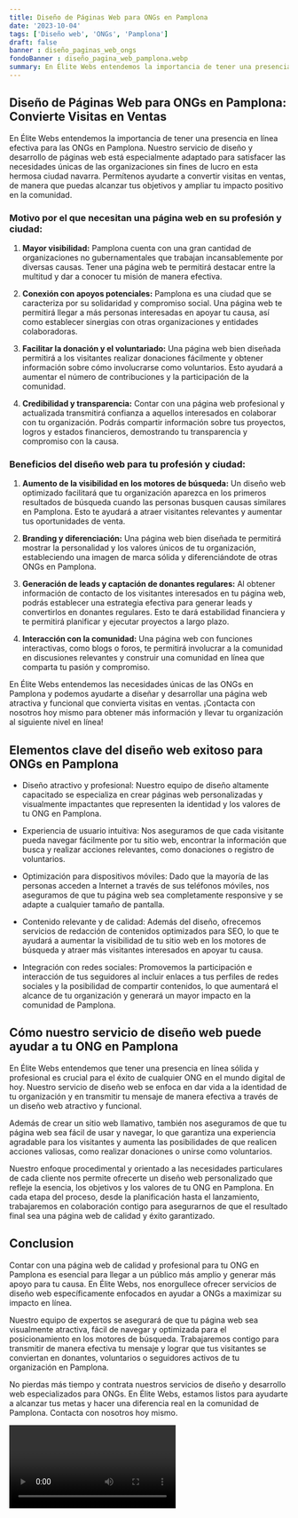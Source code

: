 ```yaml
---
title: Diseño de Páginas Web para ONGs en Pamplona
date: '2023-10-04'
tags: ['Diseño web', 'ONGs', 'Pamplona']
draft: false
banner : diseño_paginas_web_ongs
fondoBanner : diseño_pagina_web_pamplona.webp
summary: En Élite Webs entendemos la importancia de tener una presencia en línea efectiva para las ONGs en Pamplona. Nuestro servicio de diseño y desarrollo de páginas web está especialmente adaptado para satisfacer las necesidades únicas de las organizaciones sin fines de lucro en esta hermosa ciudad navarra. Permítenos ayudarte a convertir visitas en ventas, de manera que puedas alcanzar tus objetivos y ampliar tu impacto positivo en la comunidad.
---
```


## Diseño de Páginas Web para ONGs en Pamplona: Convierte Visitas en Ventas

En Élite Webs entendemos la importancia de tener una presencia en línea efectiva para las ONGs en Pamplona. Nuestro servicio de diseño y desarrollo de páginas web está especialmente adaptado para satisfacer las necesidades únicas de las organizaciones sin fines de lucro en esta hermosa ciudad navarra. Permítenos ayudarte a convertir visitas en ventas, de manera que puedas alcanzar tus objetivos y ampliar tu impacto positivo en la comunidad.

### Motivo por el que necesitan una página web en su profesión y ciudad:

1. **Mayor visibilidad:** Pamplona cuenta con una gran cantidad de organizaciones no gubernamentales que trabajan incansablemente por diversas causas. Tener una página web te permitirá destacar entre la multitud y dar a conocer tu misión de manera efectiva.

2. **Conexión con apoyos potenciales:** Pamplona es una ciudad que se caracteriza por su solidaridad y compromiso social. Una página web te permitirá llegar a más personas interesadas en apoyar tu causa, así como establecer sinergias con otras organizaciones y entidades colaboradoras.

3. **Facilitar la donación y el voluntariado:** Una página web bien diseñada permitirá a los visitantes realizar donaciones fácilmente y obtener información sobre cómo involucrarse como voluntarios. Esto ayudará a aumentar el número de contribuciones y la participación de la comunidad.

4. **Credibilidad y transparencia:** Contar con una página web profesional y actualizada transmitirá confianza a aquellos interesados en colaborar con tu organización. Podrás compartir información sobre tus proyectos, logros y estados financieros, demostrando tu transparencia y compromiso con la causa.

### Beneficios del diseño web para tu profesión y ciudad:

1. **Aumento de la visibilidad en los motores de búsqueda:** Un diseño web optimizado facilitará que tu organización aparezca en los primeros resultados de búsqueda cuando las personas busquen causas similares en Pamplona. Esto te ayudará a atraer visitantes relevantes y aumentar tus oportunidades de venta.

2. **Branding y diferenciación:** Una página web bien diseñada te permitirá mostrar la personalidad y los valores únicos de tu organización, estableciendo una imagen de marca sólida y diferenciándote de otras ONGs en Pamplona.

3. **Generación de leads y captación de donantes regulares:** Al obtener información de contacto de los visitantes interesados en tu página web, podrás establecer una estrategia efectiva para generar leads y convertirlos en donantes regulares. Esto te dará estabilidad financiera y te permitirá planificar y ejecutar proyectos a largo plazo.

4. **Interacción con la comunidad:** Una página web con funciones interactivas, como blogs o foros, te permitirá involucrar a la comunidad en discusiones relevantes y construir una comunidad en línea que comparta tu pasión y compromiso.

En Élite Webs entendemos las necesidades únicas de las ONGs en Pamplona y podemos ayudarte a diseñar y desarrollar una página web atractiva y funcional que convierta visitas en ventas. ¡Contacta con nosotros hoy mismo para obtener más información y llevar tu organización al siguiente nivel en línea!

<GifSeo />

<Cta />

## Elementos clave del diseño web exitoso para ONGs en Pamplona

- Diseño atractivo y profesional: Nuestro equipo de diseño altamente capacitado se especializa en crear páginas web personalizadas y visualmente impactantes que representen la identidad y los valores de tu ONG en Pamplona.

- Experiencia de usuario intuitiva: Nos aseguramos de que cada visitante pueda navegar fácilmente por tu sitio web, encontrar la información que busca y realizar acciones relevantes, como donaciones o registro de voluntarios.

- Optimización para dispositivos móviles: Dado que la mayoría de las personas acceden a Internet a través de sus teléfonos móviles, nos aseguramos de que tu página web sea completamente responsive y se adapte a cualquier tamaño de pantalla.

- Contenido relevante y de calidad: Además del diseño, ofrecemos servicios de redacción de contenidos optimizados para SEO, lo que te ayudará a aumentar la visibilidad de tu sitio web en los motores de búsqueda y atraer más visitantes interesados en apoyar tu causa.

- Integración con redes sociales: Promovemos la participación e interacción de tus seguidores al incluir enlaces a tus perfiles de redes sociales y la posibilidad de compartir contenidos, lo que aumentará el alcance de tu organización y generará un mayor impacto en la comunidad de Pamplona.

## Cómo nuestro servicio de diseño web puede ayudar a tu ONG en Pamplona

En Élite Webs entendemos que tener una presencia en línea sólida y profesional es crucial para el éxito de cualquier ONG en el mundo digital de hoy. Nuestro servicio de diseño web se enfoca en dar vida a la identidad de tu organización y en transmitir tu mensaje de manera efectiva a través de un diseño web atractivo y funcional.

Además de crear un sitio web llamativo, también nos aseguramos de que tu página web sea fácil de usar y navegar, lo que garantiza una experiencia agradable para los visitantes y aumenta las posibilidades de que realicen acciones valiosas, como realizar donaciones o unirse como voluntarios.

Nuestro enfoque procedimental y orientado a las necesidades particulares de cada cliente nos permite ofrecerte un diseño web personalizado que refleje la esencia, los objetivos y los valores de tu ONG en Pamplona. En cada etapa del proceso, desde la planificación hasta el lanzamiento, trabajaremos en colaboración contigo para asegurarnos de que el resultado final sea una página web de calidad y éxito garantizado.

## Conclusion

Contar con una página web de calidad y profesional para tu ONG en Pamplona es esencial para llegar a un público más amplio y generar más apoyo para tu causa. En Élite Webs, nos enorgullece ofrecer servicios de diseño web específicamente enfocados en ayudar a ONGs a maximizar su impacto en línea.

Nuestro equipo de expertos se asegurará de que tu página web sea visualmente atractiva, fácil de navegar y optimizada para el posicionamiento en los motores de búsqueda. Trabajaremos contigo para transmitir de manera efectiva tu mensaje y lograr que tus visitantes se conviertan en donantes, voluntarios o seguidores activos de tu organización en Pamplona.

No pierdas más tiempo y contrata nuestros servicios de diseño y desarrollo web especializados para ONGs. En Élite Webs, estamos listos para ayudarte a alcanzar tus metas y hacer una diferencia real en la comunidad de Pamplona. Contacta con nosotros hoy mismo.

<Video />

<CtaBot job='ONGs' city='Pamplona'/>

<Gmaps query='Pamplona+españa+maps' />